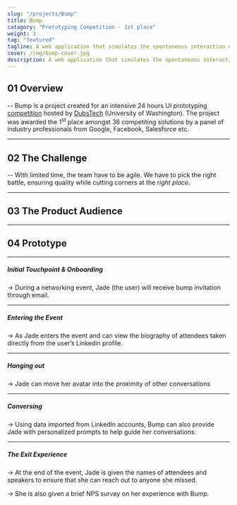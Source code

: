 ```yaml
---
slug: "/projects/Bump"
title: Bump
catagory: "Prototyping Competition - 1st place"
weight: 3
tag: "featured"
tagline: A web application that simulates the spontaneous interaction of real life networking events virtually.
cover: /img/bump-cover.jpg
description: A web application that simulates the spontaneous interaction of real life networking events virtually.
---
```


## 01 Overview

-- Bump is a project created for an intensive 24 hours UI prototyping [competition](https://www.protothon.info/) hosted by [DubsTech](https://dubstech.org/) (University of Washington). The project was awarded the 1<sup>st</sup> place amongst 38 competiting solutions by a panel of industry professionals from Google, Facebook, Salesforce etc.

<ProjectInfo>
  <ProjectInfoItem fieldName="My Role" value="UX/UI Design, Visual Design" />
  <ProjectInfoItem fieldName="Project Scope" value="24 hours Competition" />
  <ProjectInfoItem fieldName="Tools" value="Figma" />
  <ProjectInfoItem
    fieldName="Team"
    value="David Mai, Sophia Wang, Alvin Leung"
  />
</ProjectInfo>

---

## 02 The Challenge

-- With limited time, the team have to be agile. We have to pick the right battle, ensuring quality while cutting corners at the _right place_.

---

## 03 The Product Audience

<FullImage src="/img/bump/target-customer.jpg" alt="target customer" />
<FullImage src="/img/bump/user-persona.jpg" alt="user persona" />

---

## 04 Prototype

---

##### Initial Touchpoint & Onboarding

-> During a networking event, Jade (the user) will receive bump invitation through email.

<InterfaceDemo
  url="https://www.sfu.ca/~kkl64/videos/bump/discover_onboarding.mov"
  noPadding
/>

---

##### Entering the Event

-> As Jade enters the event and can view the biography of attendees taken directly from the user’s Linkedin profile.

<InterfaceDemo
  url="https://www.sfu.ca/~kkl64/videos/bump/enter_event.mov"
  noPadding
/>

---

##### Hanging out

-> Jade can move her avatar into the proximity of other conversations

<InterfaceDemo
  url="https://www.sfu.ca/~kkl64/videos/bump/join_conversation.mov"
  noPadding
/>

---

##### Conversing

-> Using data imported from Linkedln accounts, Bump can also provide Jade with personalized prompts to help guide her conversations.

<InterfaceDemo
  url="https://www.sfu.ca/~kkl64/videos/bump/suggested_prompts.mov"
  noPadding
/>

---

##### The Exit Experience

-> At the end of the event, Jade is given the names of attendees and speakers to ensure that she can reach out to anyone she missed.

-> She is also given a brief NPS survey on her experience with Bump.

<InterfaceDemo url="https://www.sfu.ca/~kkl64/videos/bump/exit.mov" noPadding />
